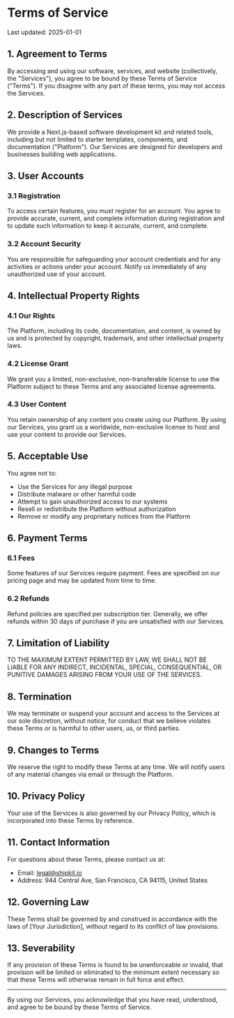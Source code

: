 # Terms of Service

Last updated: 2025-01-01

## 1. Agreement to Terms

By accessing and using our software, services, and website (collectively, the "Services"), you agree to be bound by these Terms of Service ("Terms"). If you disagree with any part of these terms, you may not access the Services.

## 2. Description of Services

We provide a Next.js-based software development kit and related tools, including but not limited to starter templates, components, and documentation ("Platform"). Our Services are designed for developers and businesses building web applications.

## 3. User Accounts

### 3.1 Registration
To access certain features, you must register for an account. You agree to provide accurate, current, and complete information during registration and to update such information to keep it accurate, current, and complete.

### 3.2 Account Security
You are responsible for safeguarding your account credentials and for any activities or actions under your account. Notify us immediately of any unauthorized use of your account.

## 4. Intellectual Property Rights

### 4.1 Our Rights
The Platform, including its code, documentation, and content, is owned by us and is protected by copyright, trademark, and other intellectual property laws.

### 4.2 License Grant
We grant you a limited, non-exclusive, non-transferable license to use the Platform subject to these Terms and any associated license agreements.

### 4.3 User Content
You retain ownership of any content you create using our Platform. By using our Services, you grant us a worldwide, non-exclusive license to host and use your content to provide our Services.

## 5. Acceptable Use

You agree not to:
- Use the Services for any illegal purpose
- Distribute malware or other harmful code
- Attempt to gain unauthorized access to our systems
- Resell or redistribute the Platform without authorization
- Remove or modify any proprietary notices from the Platform

## 6. Payment Terms

### 6.1 Fees
Some features of our Services require payment. Fees are specified on our pricing page and may be updated from time to time.

### 6.2 Refunds
Refund policies are specified per subscription tier. Generally, we offer refunds within 30 days of purchase if you are unsatisfied with our Services.

## 7. Limitation of Liability

TO THE MAXIMUM EXTENT PERMITTED BY LAW, WE SHALL NOT BE LIABLE FOR ANY INDIRECT, INCIDENTAL, SPECIAL, CONSEQUENTIAL, OR PUNITIVE DAMAGES ARISING FROM YOUR USE OF THE SERVICES.

## 8. Termination

We may terminate or suspend your account and access to the Services at our sole discretion, without notice, for conduct that we believe violates these Terms or is harmful to other users, us, or third parties.

## 9. Changes to Terms

We reserve the right to modify these Terms at any time. We will notify users of any material changes via email or through the Platform.

## 10. Privacy Policy

Your use of the Services is also governed by our Privacy Policy, which is incorporated into these Terms by reference.

## 11. Contact Information

For questions about these Terms, please contact us at:
- Email: legal@shipkit.io
- Address: 944 Central Ave, San Francisco, CA 94115, United States

## 12. Governing Law

These Terms shall be governed by and construed in accordance with the laws of [Your Jurisdiction], without regard to its conflict of law provisions.

## 13. Severability

If any provision of these Terms is found to be unenforceable or invalid, that provision will be limited or eliminated to the minimum extent necessary so that these Terms will otherwise remain in full force and effect.

---

By using our Services, you acknowledge that you have read, understood, and agree to be bound by these Terms of Service.
